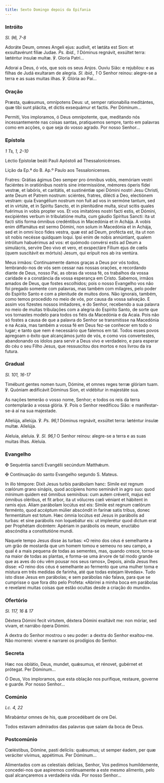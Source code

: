 ```yaml
---
title: Sexto Domingo depois da Epifania
---
```


### Intróito

<em>Sl. 96, 7-8</em>

<div class="side-by-side not-content">

Adoráte Deum, omnes Angeli ejus: audívit, et lætáta est Sion: et exsultavérunt fíliæ Judae. <em>Ps. ibid., 1</em> Dóminus regnávit, exsúltet terra: læténtur ínsulæ multæ. ℣. Gloria Patri...

Adorai a Deus, ó vós, que sois os seus Anjos. Ouviu Sião: e rejubilou: e as filhas de Judá exultaram de alegria. <em>Sl. ibid., 1</em> O Senhor reinou: alegre-se a terra e as suas muitas ilhas. ℣. Glória ao Pai...

</div>

### Oração

<div class="side-by-side not-content">

Præsta, quǽsumus, omnípotens Deus: ut, semper rationabília meditántes, quæ tibi sunt plácita, et dictis exsequámur et factis. Per Dóminum...

Permiti, Vos imploramos, ó Deus omnipotente, que, meditando nós incessantemente nas coisas santas, pratiquemos sempre, tanto em palavras como em acções, o que seja do vosso agrado. Por nosso Senhor...

</div>

### Epístola

<em>1 Ts, 1, 2-10</em>

<div class="side-by-side not-content">

Léctio Epístolæ beáti Pauli Apóstoli ad Thessalonicénses.

Lição da Ep.ª do B. Ap.º Paulo aos Tessalonicenses.

Fratres: Grátias ágimus Deo semper pro ómnibus vobis, memóriam vestri faciéntes in oratiónibus nostris sine intermissióne, mémores óperis fídei vestræ, et labóris, et caritátis, et sustinéntiæ spei Dómini nostri Jesu Christi, ante Deum et Patrem nostrum: sciéntes, fratres, dilécti a Deo, electiónem vestram: quia Evangélium nostrum non fuit ad vos in sermóne tantum, sed et in virtúte, et in Spíritu Sancto, et in plenitúdine multa, sicut scitis quales fuérimus in vobis propter vos. Et vos imitatóres nostri facti estis, et Dómini, excipiéntes verbum in tribulatióne multa, cum gáudio Spíritus Sancti: ita ut facti sitis forma ómnibus credéntibus in Macedónia et in Achája. A vobis enim diffamátus est sermo Dómini, non solum in Macedónia et in Achája, sed et in omni loco fides vestra, quæ est ad Deum, profécta est, ita ut non sit nobis necésse quidquam loqui. Ipsi enim de nobis annúntiant, qualem intróitum habuérimus ad vos: et quómodo convérsi estis ad Deum a simulácris, servíre Deo vivo et vero, et exspectáre Fílium ejus de cœlis (quem suscitávit ex mórtuis) Jesum, qui erípuit nos ab ira ventúra.

Meus irmãos: Continuamente damos graças a Deus por vós todos, lembrando-nos de vós sem cessar nas nossas orações, e recordando diante de Deus, nosso Pai, as obras da vossa fé, os trabalhos da vossa caridade e a constância da vossa esperança em Cristo. Sabemos, irmãos amados de Deus, que fostes escolhidos; pois o nosso Evangelho vos não foi pregado somente com palavras, mas também com milagres, pelo poder do Espírito Santo e com a plenitude de muitos dons. Não ignorais, também, como temos procedido no meio de vós, por causa da vossa salvação. E assim vos fizestes nossos imitadores, e do Senhor, recebendo a sua palavra no meio de muitas tribulações com a alegria do Espírito Santo, de sorte que vos tornastes modelo para todos os fiéis da Macedónia e da Acaia. Pois não só fostes a causa de que a palavra do Senhor se transmitisse na Macedónia e na Acaia, mas também a vossa fé em Deus fez-se conhecer em todo o lugar; e tanto que nem é necessário que falemos em tal. Todos esses povos apregoam o êxito que alcançámos junto de vós, e como vos convertestes, abandonando os ídolos para servir a Deus vivo e verdadeiro, e para esperar do céu o seu Filho Jesus, que ressuscitou dos mortos e nos livrou da ira futura.

</div>

### Gradual

<em>Sl. 101, 16-17</em>

<div class="side-by-side not-content">

Timébunt gentes nomen tuum, Dómine, et omnes reges terræ glóriam tuam. ℣. Quóniam ædificávit Dóminus Sion, et vidébitur in majestáte sua.

As nações temerão o vosso nome, Senhor; e todos os reis da terra contemplarão a vossa glória. ℣. Pois o Senhor reedificou Sião: e manifestar-se-á aí na sua majestade.

Allelúja, allelúja. ℣. <em>Ps. 96,1</em> Dóminus regnávit, exsúltet terra: læténtur ínsulæ multæ. Allelúja.

Aleluia, aleluia. ℣. <em>Sl. 96,1</em> O Senhor reinou: alegre-se a terra e as suas muitas ilhas. Aleluia.

</div>

### Evangelho

<div class="side-by-side not-content">

<span class="cross text-red-500">✠</span> Sequéntia sancti Evangélii secúndum Matthǽum.

<span class="cross text-red-500">✠</span> Continuação do santo Evangelho segundo S. Mateus.

In illo témpore: Dixit Jesus turbis parábolam hanc: Símile est regnum cœlórum grano sinápis, quod accípiens homo seminávit in agro suo: quod mínimum quidem est ómnibus semínibus: cum autem créverit, majus est ómnibus oléribus, et fit arbor, ita ut vólucres cœli véniant et hábitent in ramis ejus. Aliam parábolam locútus est eis: Símile est regnum cœlórum ferménto, quod accéptum múlier abscóndit in farínæ satis tribus, donec fermentátum est totum. Hæc ómnia locútus est Jesus in parábolis ad turbas: et sine parábolis non loquebátur eis: ut implerétur quod dictum erat per Prophétam dicéntem: Apériam in parábolis os meum, eructábo abscóndita a constitutióne mundi.

Naquele tempo Jesus disse às turbas: «O reino dos céus é semelhante a um grão de mostarda que um homem tomou e semeou no seu campo, a qual é a mais pequena de todas as sementes, mas, quando cresce, torna-se na maior de todas as plantas, e forma-se uma árvore de tal modo grande que as aves do céu vêm pousar nos seus ramos», Depois, ainda Jesus lhes disse: «O reino dos céus é semelhante ao fermento que uma mulher toma e mistura em três medidas de farinha, até que todas estejam lêvedas». Tudo isto disse Jesus em parábolas; e sem parábolas não falava, para que se cumprisse o que fora dito pelo Profeta: «Abrirei a minha boca em parábolas e revelarei muitas coisas que estão ocultas desde a criação do mundo».

</div>

### Ofertório

<em>Sl. 117, 16 & 17</em>

<div class="side-by-side not-content">

Déxtera Dómini fecit virtutem, déxtera Dómini exaltávit me: non móriar, sed vivam, et narrábo ópera Dómini.

A dextra do Senhor mostrou o seu poder: a dextra do Senhor exaltou-me. Não morrerei: viverei e narrarei os prodígios do Senhor.

</div>

### Secreta

<div class="side-by-side not-content">

Hæc nos oblátio, Deus, mundet, quǽsumus, et rénovet, gubérnet et prótegat. Per Dóminum...

Ó Deus, Vos imploramos, que esta oblação nos purifique, restaure, governe e guarde. Por nosso Senhor...

</div>

### Comúnio

<em>Lc. 4, 22</em>

<div class="side-by-side not-content">

Mirabántur omnes de his, quæ procedébant de ore Dei.

Todos estavam admirados das palavras que saíam da boca de Deus.

</div>

### Postcomúnio

<div class="side-by-side not-content">

Cœléstibus, Dómine, pasti delíciis: quǽsumus; ut semper éadem, per quæ veráciter vívimus, appétimus. Per Dóminum...

Alimentados com as celestiais delícias, Senhor, Vos pedimos humildemente, concedei-nos que aspiremos continuamente a este mesmo alimento, pelo qual alcançaremos a verdadeira vida. Por nosso Senhor...

</div>
